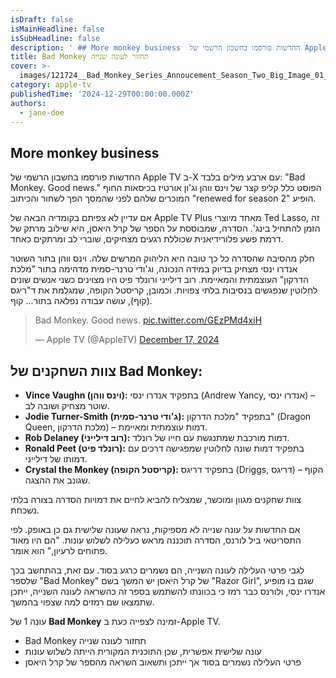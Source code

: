 ```yaml
---
isDraft: false
isMainHeadline: false
isSubHeadline: false
description: ' ## More monkey business  החדשות פורסמו בחשבון הרשמי של Apple TV ב-X עם ארבע מילים בלבד: "Bad Monkey. Good news." הפוסט כלל קליפ קצר של וינס'
title: Bad Monkey תחזור לעונה שנייה
cover: >-
  images/121724__Bad_Monkey_Series_Annoucement_Season_Two_Big_Image_01_big_image_post.jpg-1.webp
category: apple-tv
publishedTime: '2024-12-29T00:00:00.000Z'
authors:
  - jane-doe
---
```


## More monkey business

החדשות פורסמו בחשבון הרשמי של Apple TV ב-X עם ארבע מילים בלבד: "Bad Monkey. Good news." הפוסט כלל קליפ קצר של וינס ווהן וג'ון אורטיז בכיסאות החוף המוכרים שלהם לפני שהמסך הפך לשחור והכיתוב "renewed for season 2" הופיע.

אם עדיין לא צפיתם בקומדיה הבאה של Apple TV Plus מאחד מיוצרי Ted Lasso, זה הזמן להתחיל בינג'. הסדרה, שמבוססת על הספר של קרל היאסן, היא שילוב מרתק של דרמת פשע פלורידיאנית שכוללת רגעים מצחיקים, שוברי לב ומרתקים כאחד.

חלק מהסיבה שהסדרה כל כך טובה היא הליהוק המרשים שלה. וינס ווהן בתור השוטר אנדרו ינסי מצחיק בדיוק במידה הנכונה, וג'ודי טרנר-סמית מדהימה בתור "מלכת הדרקון" העוצמתית והמאיימת. רוב דילייני ורונלד פיט היו מצוינים כשני אנשים שונים לחלוטין שנפגשים בנסיבות בלתי צפויות. וכמובן, קריסטל הקופה, שמגלמת את ד"ריגס (קוף), עושה עבודה נפלאה בתור... קוף.

> Bad Monkey. Good news. [pic.twitter.com/GEzPMd4xiH](https://t.co/GEzPMd4xiH)
> 
> — Apple TV (@AppleTV) [December 17, 2024](https://twitter.com/AppleTV/status/1869111114463846684?ref_src=twsrc%5Etfw)

## צוות השחקנים של Bad Monkey:

- **Vince Vaughn (וינס ווהן):** בתפקיד אנדרו ינסי (Andrew Yancy, אנדרו ינסי) – שוטר מצחיק ושובה לב.
- **Jodie Turner-Smith (ג'ודי טרנר-סמית):** בתפקיד "מלכת הדרקון" (Dragon Queen, מלכת הדרקון) – דמות עוצמתית ומאיימת.
- **Rob Delaney (רוב דילייני):** דמות מורכבת שמתנגשת עם חייו של רונלד.
- **Ronald Peet (רונלד פיט):** בתפקיד דמות שונה לחלוטין שמפגישה דרכים עם דמותו של דילייני.
- **Crystal the Monkey (קריסטל הקופה):** בתפקיד דריגס (Driggs, דריגס) – הקוף שגונב את ההצגה.

צוות שחקנים מגוון ומוכשר, שמצליח להביא לחיים את דמויות הסדרה בצורה בלתי נשכחת.

אם החדשות על עונה שנייה לא מספיקות, נראה שעונה שלישית גם כן באופק. לפי התסריטאי ביל לורנס, הסדרה תוכננה מראש כעלילה לשלוש עונות. "הם היו מאוד פתוחים לרעיון," הוא אומר.

לגבי פרטי העלילה לעונה השנייה, הם נשמרים כרגע בסוד. עם זאת, בהתחשב בכך שלספר "Bad Monkey" של קרל היאסן יש המשך בשם "Razor Girl", שגם בו מופיע אנדרו ינסי, ולורנס כבר רמז כי בכוונתו להשתמש בספר זה כהשראה לעונה השנייה, ייתכן שתמצאו שם רמזים למה שצפוי בהמשך.

עונה 1 של **Bad Monkey** זמינה לצפייה כעת ב-Apple TV.

- Bad Monkey תחזור לעונה שנייה
- עונה שלישית אפשרית, שכן התוכנית המקורית הייתה לשלוש עונות
- פרטי העלילה נשמרים בסוד אך ייתכן ותשאוב השראה מהספר של קרל היאסן
